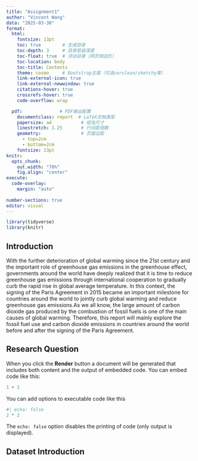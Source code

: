 ```yaml
---
title: "Assignment1"
author: "Vincent Wang"
data: "2025-03-30"
format: 
  html:
    fontsize: 13pt 
    toc: true        # 生成目录
    toc-depth: 3     # 目录层级深度
    toc-float: true  # 浮动目录（网页侧边栏）
    toc-location: body
    toc-title: Contents
    theme: cosmo     # Bootstrap主题（可选cerulean/sketchy等）
    link-external-icon: true
    link-external-newwindow: true
    citations-hover: true
    crossrefs-hover: true
    code-overflow: wrap

  pdf:              # PDF输出配置
    documentclass: report  # LaTeX文档类型
    papersize: a4           # 纸张尺寸
    linestretch: 1.25       # 行间距倍数
    geometry:               # 页面边距
      - top=2cm
      - bottom=2cm
    fontsize: 13pt 
knitr:
  opts_chunk:
    out.width: "70%"
    fig.align: "center"
execute:
  code-overlay:
    margin: "auto"
      
number-sections: true
editor: visual
---
```


```r
library(tidyverse)
library(knitr)

```

## Introduction

With the further deterioration of global warming since the 21st century and the important role of greenhouse gas emissions in the greenhouse effect, governments around the world have deeply realized that it is time to reduce greenhouse gas emissions through international cooperation to gradually curb the rapid rise in global average temperature. In this context, the signing of the Paris Agreement in 2015 became an important milestone for countries around the world to jointly curb global warming and reduce greenhouse gas emissions.As we all know, the large amount of carbon dioxide gas produced by the combustion of fossil fuels is one of the main causes of global warming. Therefore, this report will mainly explore the fossil fuel use and carbon dioxide emissions in countries around the world before and after the signing of the Paris Agreement.

## Research Question

When you click the **Render** button a document will be generated that includes both content and the output of embedded code. You can embed code like this:

```r
1 + 1
```

You can add options to executable code like this

```r
#| echo: false
2 * 2
```

The `echo: false` option disables the printing of code (only output is displayed).

## Dataset Introduction
